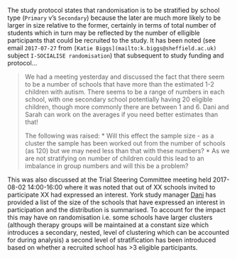 The study protocol states that randomisation is to be stratified by school type (`Primary` v's `Secondary`) because the later are much more likely to be larger in size relative to the former, certainly in terms of total number of students which in turn may be reflected by the number of elligible participants that could be recruited to the study.  It has been noted (see email `2017-07-27` from `[Katie Biggs](mailto:k.biggs@sheffield.ac.uk)` subject `I-SOCIALISE randomisation`) that subsequent to study funding and protocol...

> We had a meeting yesterday and discussed the fact that there seem to be a number of schools that have more than the estimated 1-2 children with autism. There seems to be a range of numbers in each school, with one secondary school potentially having 20 eligible children, though more commonly there are between 1 and 6. Dani and Sarah can work on the averages if you need better estimates than that!
>
> The following was raised:
> * Will this effect the sample size - as a cluster the sample has been worked out from the number of schools (as 120) but we may need less than that with these numbers?
> * As we are not stratifying on number of children could this lead to an imbalance in group numbers and will this be a problem?

This was also discussed at the Trial Steering Committee meeting held 2017-08-02 14:00-16:00 where it was noted that out of XX schools invited to participate XX had expressed an interest.  York study manager [Dani](mailto:) has provided a list of the size of the schools that have expressed an interest in participation and the distribution is summarised.  To account for the impact this may have on randomisation i.e. some schools have larger clusters (although therapy groups will be maintained at a constant size which introduces a secondary, nested, level of clustering which can be accounted for during analysis) a second level of stratification has been introduced based on whether a recruited school has >3 eligible participants.

